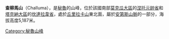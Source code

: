 {{Coord|16|47|3|S|70|20|4|W|display=title}}

'''查柳馬山'''（Challuma），是[[秘魯|秘魯]]的山峰，位於該國南部[[莫克瓜大區|莫克瓜大區]]的[[涅托元帥省|涅托元帥省]]和[[塔克納大區|塔克納大區]]的[[坎達拉韋省|坎達拉韋省]]，處於[[丘里拉卡山|丘里拉卡山]]東北面，屬於[[安第斯山脈|安第斯山脈]]的一部分，海拔高度5,187米。

{{Peru-geo-stub}}
[[Category:秘魯山峰|Category:秘魯山峰]]